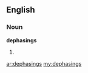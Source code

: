 ==English==

===Noun===
'''dephasings'''

# {{plural of|dephasing}}

[[ar:dephasings]]
[[my:dephasings]]